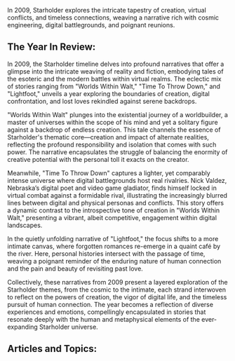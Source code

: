 In 2009, Starholder explores the intricate tapestry of creation, virtual conflicts, and timeless connections, weaving a narrative rich with cosmic engineering, digital battlegrounds, and poignant reunions.


## The Year In Review:
In 2009, the Starholder timeline delves into profound narratives that offer a glimpse into the intricate weaving of reality and fiction, embodying tales of the esoteric and the modern battles within virtual realms. The eclectic mix of stories ranging from "Worlds Within Walt," "Time To Throw Down," and "Lightfoot," unveils a year exploring the boundaries of creation, digital confrontation, and lost loves rekindled against serene backdrops.

"Worlds Within Walt" plunges into the existential journey of a worldbuilder, a master of universes within the scope of his mind and yet a solitary figure against a backdrop of endless creation. This tale channels the essence of Starholder's thematic core—creation and impact of alternate realities, reflecting the profound responsibility and isolation that comes with such power. The narrative encapsulates the struggle of balancing the enormity of creative potential with the personal toll it exacts on the creator.

Meanwhile, "Time To Throw Down" captures a lighter, yet comparably intense universe where digital battlegrounds host real rivalries. Nick Valdez, Nebraska’s digital poet and video game gladiator, finds himself locked in virtual combat against a formidable rival, illustrating the increasingly blurred lines between digital and physical personas and conflicts. This story offers a dynamic contrast to the introspective tone of creation in "Worlds Within Walt," presenting a vibrant, albeit competitive, engagement within digital landscapes.

In the quietly unfolding narrative of "Lightfoot," the focus shifts to a more intimate canvas, where forgotten romances re-emerge in a quaint café by the river. Here, personal histories intersect with the passage of time, weaving a poignant reminder of the enduring nature of human connection and the pain and beauty of revisiting past love.

Collectively, these narratives from 2009 present a layered exploration of the Starholder themes, from the cosmic to the intimate, each strand interwoven to reflect on the powers of creation, the vigor of digital life, and the timeless pursuit of human connection. The year becomes a reflection of diverse experiences and emotions, compellingly encapsulated in stories that resonate deeply with the human and metaphysical elements of the ever-expanding Starholder universe.

## Articles and Topics:

